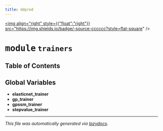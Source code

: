```yaml
---
title: ddpred
---
```


<a href="https://github.com/drothermel/%24%7BREPO%7D/blob/main/src/ddpred/trainers.py"><img align="right" style={{"float":"right"}} src="https://img.shields.io/badge/-source-cccccc?style=flat-square" /></a>

# <kbd>module</kbd> `trainers`



## Table of Contents



**Global Variables**
---------------
- **elasticnet_trainer**
- **gp_trainer**
- **gpssm_trainer**
- **stepvalue_trainer**




---

_This file was automatically generated via [lazydocs](https://github.com/ml-tooling/lazydocs)._
